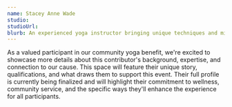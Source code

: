 ```yaml
---
name: Stacey Anne Wade
studio: 
studioUrl: 
blurb: An experienced yoga instructor bringing unique techniques and mindful practices to our benefit event. Their guidance creates a welcoming space for practitioners of all levels.
---
```


As a valued participant in our community yoga benefit, we're excited to showcase more details about this contributor's background, expertise, and connection to our cause. This space will feature their unique story, qualifications, and what draws them to support this event. Their full profile is currently being finalized and will highlight their commitment to wellness, community service, and the specific ways they'll enhance the experience for all participants.
